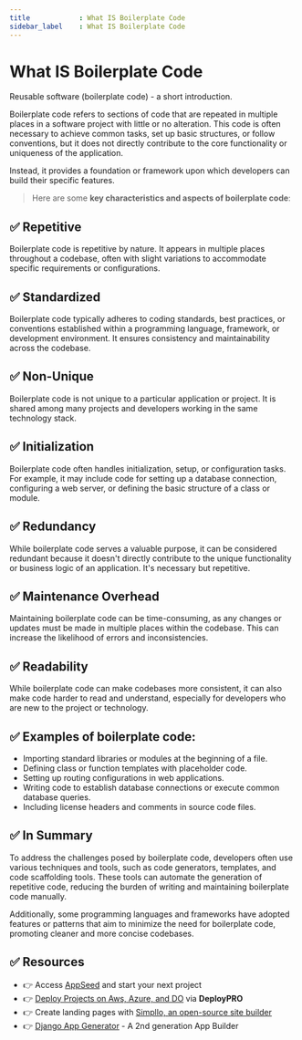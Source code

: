 ```yaml
---
title            : What IS Boilerplate Code
sidebar_label    : What IS Boilerplate Code
---
```


# What IS Boilerplate Code

<SubHeading>Reusable software (boilerplate code) - a short introduction.</SubHeading>

Boilerplate code refers to sections of code that are repeated in multiple places in a software project with little or no alteration. 
This code is often necessary to achieve common tasks, set up basic structures, or follow conventions, but it does not directly contribute to the core functionality or uniqueness of the application. 

Instead, it provides a foundation or framework upon which developers can build their specific features.

> Here are some **key characteristics and aspects of boilerplate code**:

## ✅ **Repetitive** 

Boilerplate code is repetitive by nature. It appears in multiple places throughout a codebase, often with slight variations to accommodate specific requirements or configurations.

## ✅ **Standardized** 

Boilerplate code typically adheres to coding standards, best practices, or conventions established within a programming language, framework, or development environment. It ensures consistency and maintainability across the codebase.

## ✅ **Non-Unique** 

Boilerplate code is not unique to a particular application or project. It is shared among many projects and developers working in the same technology stack.

## ✅ **Initialization** 

Boilerplate code often handles initialization, setup, or configuration tasks. For example, it may include code for setting up a database connection, configuring a web server, or defining the basic structure of a class or module.

## ✅ **Redundancy** 

While boilerplate code serves a valuable purpose, it can be considered redundant because it doesn't directly contribute to the unique functionality or business logic of an application. It's necessary but repetitive.

## ✅ **Maintenance Overhead** 

Maintaining boilerplate code can be time-consuming, as any changes or updates must be made in multiple places within the codebase. This can increase the likelihood of errors and inconsistencies.

## ✅ **Readability** 

While boilerplate code can make codebases more consistent, it can also make code harder to read and understand, especially for developers who are new to the project or technology.

## ✅ Examples of boilerplate code:

- Importing standard libraries or modules at the beginning of a file.
- Defining class or function templates with placeholder code.
- Setting up routing configurations in web applications.
- Writing code to establish database connections or execute common database queries.
- Including license headers and comments in source code files.

## ✅ In Summary

To address the challenges posed by boilerplate code, developers often use various techniques and tools, such as code generators, templates, and code scaffolding tools. 
These tools can automate the generation of repetitive code, reducing the burden of writing and maintaining boilerplate code manually. 

Additionally, some programming languages and frameworks have adopted features or patterns that aim to minimize the need for boilerplate code, promoting cleaner and more concise codebases.

## ✅ Resources

- 👉 Access [AppSeed](https://appseed.us/) and start your next project
- 👉 [Deploy Projects on Aws, Azure, and DO](https://www.docs.deploypro.dev/) via **DeployPRO**
- 👉 Create landing pages with [Simpllo, an open-source site builder](https://www.simpllo.com/)
- 👉 [Django App Generator](https://app-generator.dev/django/) - A 2nd generation App Builder